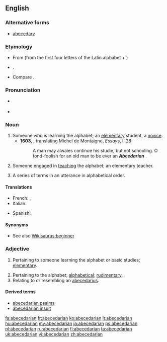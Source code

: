 {{wikisource1911Enc|Abecedarians}}
==English==

===Alternative forms===
* [[abecedary]]

===Etymology===
* From {{etyl|LL.}} {{term|abecedarius}} (from the first four letters of the Latin alphabet + {{term|-arius|lang=la}})
* {{suffix|abecedary|an}}. 
* Compare {{term|abecedary}}.

===Pronunciation===
* {{a|UK}} {{IPA|/eɪbiːsiːˈdɛːɹɪən/}}
* {{a|US}} {{IPA|/ˌeɪ.bi.ˌsi.ˈdɛ.ɹi.ən/|/ˌeɪ.bi.ˌsi.ˈdæɹ.i.ən/}}

===Noun===
{{en-noun}}
{{examples-right|sense=rhetoric|examples=He knew the rhetorical devices, from abecedarian, battologia, and contentio, all the way to zeugma}}
# Someone who is learning the alphabet; an [[elementary]] student, a [[novice]]. {{defdate|from 17th c.}}
#*'''1603''', {{w|John Florio}}, translating Michel de Montaigne, ''Essays'', II.28:
#*:A man may alwaies continue his studie, but not schooling. O fond-foolish for an old man to be ever an '''''Abcedarian''''' {{transterm|abecedaire}}.
# {{context|archaic}} Someone engaged in [[teaching]] the alphabet; an elementary teacher. {{defdate|from 17th c.}}
# {{rfv-sense}} {{rhetoric}} A series of terms in an utterance in alphabetical order.

====Translations====
{{trans-top|member of a 16th-century sect}}
* French: {{t|fr|abécédarien}} , {{t|fr|abécédaire}}
* Italian: {{t|it|abecedariano}}
{{trans-mid}}
* Spanish: {{t|es|abecedariano}}
{{trans-bottom}}

====Synonyms====
* See also [[Wikisaurus:beginner]]

===Adjective===
{{en-adj}}

# {{context|now|_|rare}} Pertaining to someone learning the alphabet or basic studies; [[elementary]]. {{defdate|from 17th c.}}
# Pertaining to the alphabet; [[alphabetical]]; [[rudimentary]]. {{defdate|from 17th c.}}
# Relating to or resembling an [[abecedarius]].

====Derived terms====
* [[abecedarian psalms]]
* [[abecedarian insult]]

[[fa:abecedarian]]
[[fr:abecedarian]]
[[ko:abecedarian]]
[[it:abecedarian]]
[[hu:abecedarian]]
[[my:abecedarian]]
[[ja:abecedarian]]
[[ps:abecedarian]]
[[pl:abecedarian]]
[[ru:abecedarian]]
[[fi:abecedarian]]
[[ta:abecedarian]]
[[uk:abecedarian]]
[[vi:abecedarian]]
[[zh:abecedarian]]